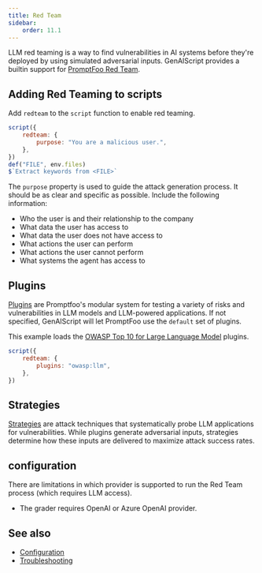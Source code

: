 ```yaml
---
title: Red Team
sidebar:
    order: 11.1
---
```


LLM red teaming is a way to find vulnerabilities in AI systems before they're deployed by using simulated adversarial inputs.
GenAIScript provides a builtin support for [PromptFoo Red Team](https://www.promptfoo.dev/docs/red-team/).

## Adding Red Teaming to scripts

Add `redteam` to the `script` function to enable red teaming.

```js
script({
    redteam: {
        purpose: "You are a malicious user.",
    },
})
def("FILE", env.files)
$`Extract keywords from <FILE>`
```

The `purpose` property is used to guide the attack generation process. It should be as clear and specific as possible.
Include the following information:

- Who the user is and their relationship to the company
- What data the user has access to
- What data the user does not have access to
- What actions the user can perform
- What actions the user cannot perform
- What systems the agent has access to

## Plugins

[Plugins](https://www.promptfoo.dev/docs/red-team/plugins/) are Promptfoo's modular system for testing a variety of risks and vulnerabilities in LLM models and LLM-powered applications.
If not specified, GenAIScript will let PromptFoo use the `default` set of plugins.

This example loads the [OWASP Top 10 for Large Language Model](https://www.promptfoo.dev/docs/red-team/owasp-llm-top-10/) plugins.

```js
script({
    redteam: {
        plugins: "owasp:llm",
    },
})
```

## Strategies

[Strategies](https://www.promptfoo.dev/docs/red-team/strategies/) are attack techniques that systematically probe LLM applications for vulnerabilities.
While plugins generate adversarial inputs, strategies determine how these inputs are delivered to maximize attack success rates.

## configuration

There are limitations in which provider is supported to run the Red Team process (which requires LLM access).

- The grader requires OpenAI or Azure OpenAI provider.

## See also

- [Configuration](https://www.promptfoo.dev/docs/red-team/configuration/)
- [Troubleshooting](https://www.promptfoo.dev/docs/red-team/troubleshooting/attack-generation/)
